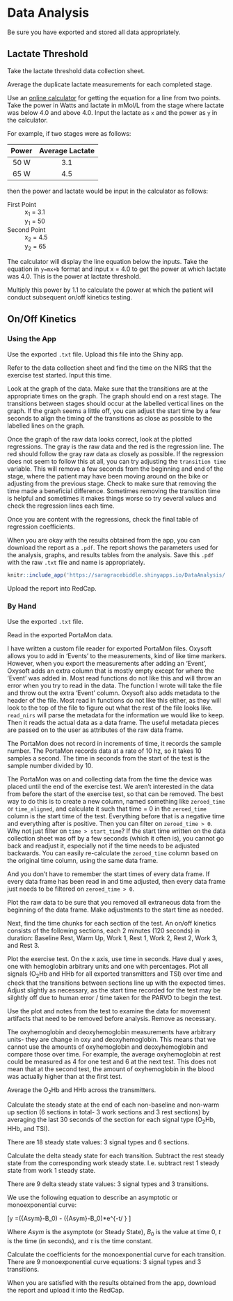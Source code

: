 # Data Analysis {#DataAnalysis}

Be sure you have exported and stored all data appropriately. 

## Lactate Threshold {#DataAnalysis-LT}

Take the lactate threshold data collection sheet. 

Average the duplicate lactate measurements for each completed stage.

Use an [online calculator] for getting the equation for a line from two points. Take the power in Watts and lactate in mMol/L from the stage where lactate was below 4.0 and above 4.0. Input the lactate as `x` and the power as `y` in the calculator. 

For example, if two stages were as follows:

| Power | Average Lactate |
|:-----:|:---------------:|
| 50 W | 3.1 |
| 65 W | 4.5 |

then the power and lactate would be input in the calculator as follows:

First Point
: x~1~ = 3.1
: y~1~ = 50

Second Point
: x~2~ = 4.5
: y~2~ = 65

The calculator will display the line equation below the inputs. Take the equation in `y=mx+b` format and input x = 4.0 to get the power at which lactate was 4.0. This is the power at lactate threshold. 

Multiply this power by 1.1 to calculate the power at which the patient will conduct subsequent on/off kinetics testing.

## On/Off Kinetics {#DataAnalysis-Onoff}

### Using the App

Use the exported `.txt` file. Upload this file into the Shiny app. 

Refer to the data collection sheet and find the time on the NIRS that the exercise test started. Input this time. 

Look at the graph of the data. Make sure that the transitions are at the appropriate times on the graph. The graph should end on a rest stage. The transitions between stages should occur at the labelled vertical lines on the graph. If the graph seems a little off, you can adjust the start time by a few seconds to align the timing of the transitions as close as possible to the labelled lines on the graph. 

Once the graph of the raw data looks correct, look at the plotted regressions. The gray is the raw data and the red is the regression line. The red should follow the gray raw data as closely as possible. If the regression does not seem to follow this at all, you can try adjusting the `transition time` variable. This will remove a few seconds from the beginning and end of the stage, where the patient may have been moving around on the bike or adjusting from the previous stage. Check to make sure that removing the time made a beneficial difference. Sometimes removing the transition time is helpful and sometimes it makes things worse so try several values and check the regression lines each time. 

Once you are content with the regressions, check the final table of regression coefficients. 

When you are okay with the results obtained from the app, you can download the report as a `.pdf`. The report shows the parameters used for the analysis, graphs, and results tables from the analysis. Save this `.pdf` with the raw `.txt` file and name is appropriately. 

```{r, eval = F}
knitr::include_app('https://saragracebiddle.shinyapps.io/DataAnalysis/')
```


Upload the report into RedCap. 

### By Hand

Use the exported `.txt` file.

Read in the exported PortaMon data.

I have written a custom file reader for exported PortaMon files. Oxysoft allows you to add in 'Events' to the measurements, kind of like time markers. However, when you export the measurements after adding an 'Event', Oxysoft adds an extra column that is mostly empty except for where the 'Event' was added in. Most read functions do not like this and will throw an error when you try to read in the data. The function I wrote will take the file and throw out the extra 'Event' column. Oxysoft also adds metadata to the header of the file. Most read in functions do not like this either, as they will look to the top of the file to figure out what the rest of the file looks like. `read_nirs` will parse the metadata for the information we would like to keep. Then it reads the actual data as a data frame. The useful metadata pieces are passed on to the user as attributes of the raw data frame.   

The PortaMon does not record in increments of time, it records the sample number. The PortaMon records data at a rate of 10 hz, so it takes 10 samples a second. The time in seconds from the start of the test is the sample number divided by 10. 

The PortaMon was on and collecting data from the time the device was placed until the end of the exercise test. We aren't interested in the data from before the start of the exercise test, so that can be removed. The best way to do this is to create a new column, named something like `zeroed_time` or `time_aligned`, and calculate it such that time = 0 in the `zeroed_time` column is the start time of the test. Everything before that is a negative time and everything after is positive. Then you can filter on `zeroed_time > 0 `. Why not just filter on `time > start_time`? If the start time written on the data collection sheet was off by a few seconds (which it often is), you cannot go back and readjust it, especially not if the time needs to be adjusted backwards. You can easily re-calculate the `zeroed_time` column based on the original time column, using the same data frame. 

And you don't have to remember the start times of every data frame. If every data frame has been read in and time adjusted, then every data frame just needs to be filtered on `zeroed_time > 0`. 

Plot the raw data to be sure that you removed all extraneous data from the beginning of the data frame. Make adjustments to the start time as needed. 

Next, find the time chunks for each section of the test. An on/off kinetics consists of the following sections, each 2 minutes (120 seconds) in duration: Baseline Rest, Warm Up, Work 1, Rest 1, Work 2, Rest 2, Work 3, and Rest 3. 

Plot the exercise test. On the x axis, use time in seconds. Have dual y axes, one with hemoglobin arbitrary units and one with percentages. Plot all signals (O~2~Hb and HHb for all exported transmitters and TSI) over time and check that the transitions between sections line up with the expected times. Adjust slightly as necessary, as the start time recorded for the test may be silghtly off due to human error / time taken for the PARVO to begin the test. 

Use the plot and notes from the test to examine the data for movement artifacts that need to be removed before analysis. Remove as necessary.

The oxyhemoglobin and deoxyhemoglobin measurements have arbitrary units- they are change in oxy and deoxyhemoglobin. This means that we cannot use the amounts of oxyhemoglobin and deoxyhemoglobin and compare those over time. For example, the average oxyhemoglobin at rest could be measured as 4 for one test and 6 at the next test. This does not mean that at the second test, the amount of oxyhemoglobin in the blood was actually higher than at the first test. 

Average the O~2~Hb and HHb across the transmitters. 

Calculate the steady state at the end of each non-baseline and non-warm up section (6 sections in total- 3 work sections and 3 rest sections) by averaging the last 30 seconds of the section for each signal type (O~2~Hb, HHb, and TSI). 

There are 18 steady state values: 3 signal types and 6 sections.

Calculate the delta steady state for each transition.
Subtract the rest steady state from the corresponding work steady state. I.e. subtract rest 1 steady state from work 1 steady state.

There are 9 delta steady state values: 3 signal types and 3 transitions.

We use the following equation to describe an asymptotic or monoexponential curve: 

\[y =({Asym}-B_0) - ({Asym}-B_0)*e^{-t/ \tau} \]

Where ${Asym}$ is the asymptote (or Steady State), $B_0$ is the value at time 0, $t$ is the time (in seconds), and $\tau$ is the time constant. 


Calculate the coefficients for the monoexponential curve for each transition. There are 9 monoexponential curve equations: 3 signal types and 3 transitions. 


When you are satisfied with the results obtained from the app, download the report and upload it into the RedCap. 


[online calculator]: https://www.omnicalculator.com/math/line-equation-from-two-points
